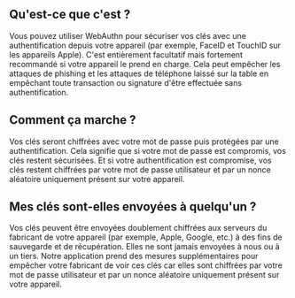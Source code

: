 ## Qu'est-ce que c'est ?

<div className="h-2"/>

Vous pouvez utiliser WebAuthn pour sécuriser vos clés avec une authentification depuis votre appareil (par exemple, FaceID et TouchID sur les appareils Apple). C'est entièrement facultatif mais fortement recommandé si votre appareil le prend en charge. Cela peut empêcher les attaques de phishing et les attaques de téléphone laissé sur la table en empêchant toute transaction ou signature d'être effectuée sans authentification.

<div className="h-4"/>

## Comment ça marche ?

<div className="h-2"/>

Vos clés seront chiffrées avec votre mot de passe puis protégées par une authentification. Cela signifie que si votre mot de passe est compromis, vos clés restent sécurisées. Et si votre authentification est compromise, vos clés restent chiffrées par votre mot de passe utilisateur et par un nonce aléatoire uniquement présent sur votre appareil.

<div className="h-4"/>

## Mes clés sont-elles envoyées à quelqu'un ?

<div className="h-2"/>

Vos clés peuvent être envoyées doublement chiffrées aux serveurs du fabricant de votre appareil (par exemple, Apple, Google, etc.) à des fins de sauvegarde et de récupération. Elles ne sont jamais envoyées à nous ou à un tiers. Notre application prend des mesures supplémentaires pour empêcher votre fabricant de voir ces clés car elles sont chiffrées par votre mot de passe utilisateur et par un nonce aléatoire uniquement présent sur votre appareil.

